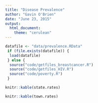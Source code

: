 ```yaml
---
title: "Disease Prevalence"
author: "Gavin O'Brien"
date: "June 23, 2015"
output: 
  html_document:
    theme: "cerulean"
---
```


```r
datafile <- "data/prevalence.RData"
 if (file.exists(datafile)) {
  load(datafile)
 } else {
  source("code/getfiles_breastcancer.R")
  source("code/getfiles_HIV.R")
  source("code/poverty.R")
 }
```

```r
knitr::kable(state.rates)
```

```r
knitr::kable(town.rates)
```
